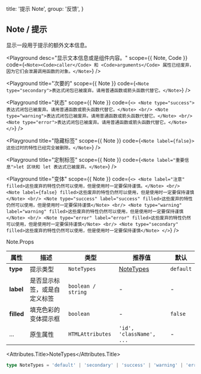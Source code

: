 
  title: '提示 Note',
  group: '反馈',
}

## Note / 提示

显示一段用于提示的额外文本信息。

<Playground
  desc="显示文本信息或是组件内容。"
  scope={{ Note, Code }}
  code={`
<Note><Code>caller</Code> 和 <Code>arguments</Code> 属性已经废弃，因为它们会泄漏调用函数的对象。</Note>
`}
/>

<Playground
  title="次要的"
  scope={{ Note }}
  code={`
<Note type="secondary">表达式闭包已被废弃。请用普通函数或箭头函数代替它。</Note>
`}
/>

<Playground
  title="状态"
  scope={{ Note }}
  code={`
<>
  <Note type="success">表达式闭包已被废弃。请用普通函数或箭头函数代替它。</Note>
  <br/>
  <Note type="warning">表达式闭包已被废弃。请用普通函数或箭头函数代替它。</Note>
  <br/>
  <Note type="error">表达式闭包已被废弃。请用普通函数或箭头函数代替它。</Note>
</>
`}
/>

<Playground
  title="隐藏标签"
  scope={{ Note }}
  code={`
<Note label={false}>这些过时的特性已经完全被删除。</Note>
`}
/>

<Playground
  title="定制标签"
  scope={{ Note }}
  code={`
<Note label="重要信息">let 区块和 let 表达式已被废弃。</Note>
`}
/>

<Playground
  title="变体"
  scope={{ Note }}
  code={`
<>
  <Note label="注意" filled>这些废弃的特性仍然可以使用，但是使用时一定要保持谨慎。</Note>
  <br/>
  <Note label={false} filled>这些废弃的特性仍然可以使用，但是使用时一定要保持谨慎</Note>
  <br/>
  <Note type="success" label="success" filled>这些废弃的特性仍然可以使用，但是使用时一定要保持谨慎</Note>
  <br/>
  <Note type="warning" label="warning" filled>这些废弃的特性仍然可以使用，但是使用时一定要保持谨慎</Note>
  <br/>
  <Note type="error" label="error" filled>这些废弃的特性仍然可以使用，但是使用时一定要保持谨慎</Note>
  <br/>
  <Note type="secondary" filled>这些废弃的特性仍然可以使用，但是使用时一定要保持谨慎</Note>
</>
`}
/>

<Attributes edit="/pages/zh-cn/components/note.mdx">
<Attributes.Title>Note.Props</Attributes.Title>

| 属性       | 描述                         | 类型               | 推荐值                   | 默认      |
| ---------- | ---------------------------- | ------------------ | ------------------------ | --------- |
| **type**   | 提示类型                     | `NoteTypes`        | [NoteTypes](#nodetypes)  | `default` |
| **label**  | 是否显示标签，或是自定义标签 | `boolean / string` | -                        | -         |
| **filled** | 填充色彩的变体提示框         | `boolean`          | -                        | `false`   |
| ...        | 原生属性                     | `HTMLAttributes`   | `'id', 'className', ...` | -         |

<Attributes.Title>NoteTypes</Attributes.Title>

```ts
type NoteTypes = 'default' | 'secondary' | 'success' | 'warning' | 'error'
```

</Attributes>


